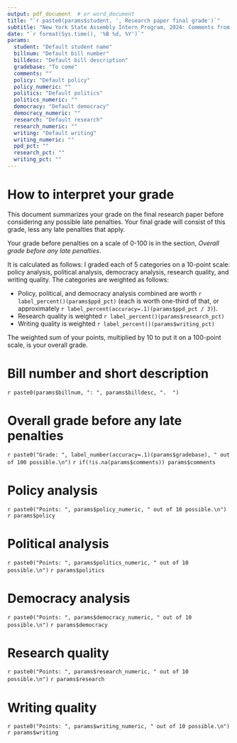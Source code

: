 ```yaml
---
output: pdf_document  # or word_document
title: "`r paste0(params$student, ', Research paper final grade')`"
subtitle: "New York State Assembly Intern Program, 2024: Comments from Professor Don Boyd"
date: "`r format(Sys.time(), '%B %d, %Y')`"
params:
  student: "Default student name"
  billnum: "Default bill number"
  billdesc: "Default bill description"
  gradebase: "To come"
  comments: ""
  policy: "Default policy"
  policy_numeric: ""
  politics: "Default politics"
  politics_numeric: ""
  democracy: "Default democracy"
  democracy_numeric: "" 
  research: "Default research"
  research_numeric: "" 
  writing: "Default writing"
  writing_numeric: "" 
  ppd_pct: ""
  research_pct: ""
  writing_pct: ""
---
```


# How to interpret your grade

This document summarizes your grade on the final research paper before considering any possible late penalties. Your final grade will consist of this grade, less any late penalties that apply.

Your grade before penalties on a scale of 0-100 is in the section, *Overall grade before any late penalties*.

It is calculated as follows: I graded each of 5 categories on a 10-point scale: policy analysis, political analysis, democracy analysis, research quality, and writing quality. The categories are weighted as follows:

-   Policy, political, and democracy analysis combined are worth `r label_percent()(params$ppd_pct)` (each is worth one-third of that, or approximately  `r label_percent(accuracy=.1)(params$ppd_pct / 3)`).
-   Research quality is weighted `r label_percent()(params$research_pct)`
-   Writing quality is weighted `r label_percent()(params$writing_pct)`

The weighted sum of your points, multiplied by 10 to put it on a 100-point scale, is your overall grade.

# Bill number and short description

`r paste0(params$billnum, ": ", params$billdesc, ".  ")`

# Overall grade before any late penalties

`r paste0("Grade: ", label_number(accuracy=.1)(params$gradebase), " out of 100 possible.\n")`
`r if(!is.na(params$comments)) params$comments`

# Policy analysis

`r paste0("Points: ", params$policy_numeric, " out of 10 possible.\n")`
`r params$policy`

# Political analysis

`r paste0("Points: ", params$politics_numeric, " out of 10 possible.\n")`
`r params$politics`

# Democracy analysis

`r paste0("Points: ", params$democracy_numeric, " out of 10 possible.\n")`
`r params$democracy`

# Research quality

`r paste0("Points: ", params$research_numeric, " out of 10 possible.\n")`
`r params$research`

# Writing quality

`r paste0("Points: ", params$writing_numeric, " out of 10 possible.\n")`
`r params$writing`


